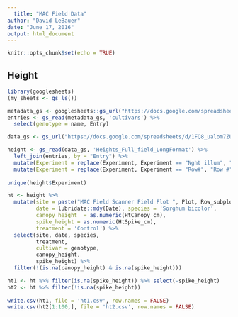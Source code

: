 ```yaml
---
  title: "MAC Field Data"
author: "David LeBauer"
date: "June 17, 2016"
output: html_document
---
```

  
```r
knitr::opts_chunk$set(echo = TRUE)
```

## Height

```r
library(googlesheets)
(my_sheets <- gs_ls())

metadata_gs <- googlesheets::gs_url("https://docs.google.com/spreadsheets/d/1s-kQc3K0h4-hfwMzKOU_zpRXN5loByIpKW8Rvw76mh0")
entries <- gs_read(metadata_gs, 'cultivars') %>% 
  select(genotype = name, Entry)

data_gs <- gs_url("https://docs.google.com/spreadsheets/d/1FQ8_ualom7ZUtr5iKiEn80vHlh9zIYpDxawpaek20Og")

height <- gs_read(data_gs, 'Heights_Full_field_LongFormat') %>% 
  left_join(entries, by = "Entry") %>% 
  mutate(Experiment = replace(Experiment, Experiment == "Nght illum", "Night Illumination")) %>% 
  mutate(Experiment = replace(Experiment, Experiment == "Row#", "Row #"))
  
unique(height$Experiment)

ht <- height %>%
  mutate(site = paste("MAC Field Scanner Field Plot ", Plot, Row_subplot), 
         date = lubridate::mdy(Date), species = 'Sorghum bicolor',
         canopy_height  = as.numeric(HtCanopy_cm), 
         spike_height = as.numeric(HtSpike_cm),
         treatment = 'Control') %>% 
  select(site, date, species,
         treatment, 
         cultivar = genotype,
         canopy_height,
         spike_height) %>%
  filter(!(is.na(canopy_height) & is.na(spike_height)))

ht1 <- ht %>% filter(is.na(spike_height)) %>% select(-spike_height)
ht2 <- ht %>% filter(!is.na(spike_height))
  
write.csv(ht1, file = 'ht1.csv', row.names = FALSE)
write.csv(ht2[1:100,], file = 'ht2.csv', row.names = FALSE)


```